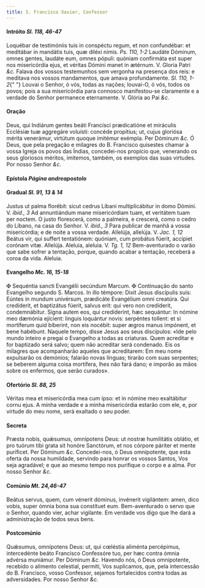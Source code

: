 ```yaml
---
title: S. Francisco Xavier, Confessor
---
```


<h4 class="text-center">
  Intróito <em>Sl. 118, 46-47</em>
</h4>
<div class="grid grid-cols-2 gap-5">
  <span class="text-justify">
    Loquébar de testimóniis tuis in conspéctu regum, et non confundébar: et
    meditábar in mandátis tuis, quæ diléxi nimis. <em>Ps. 110, 1-2</em> Laudáte
    Dóminum, omnes gentes, laudáte eum, omnes pópuli: quóniam confirmáta est
    super nos misericórdia ejus, et véritas Dómini manet in ætérnum. V. Gloria
    Patri <em>&c.</em>
  </span>
  <span class="text-justify">
    Falava dos vossos testemunhos sem vergonha na presença dos reis: e meditava
    nos vossos mandamentos, que amava profundamente. <em>Sl. 110, 1-2</em>{" "}
    Louvai o Senhor, ó vós, todas as nações; louvai-O, ó vós, todos os povos;
    pois a sua misericórdia para connosco manifestou-se claramente e a verdade
    do Senhor permanece eternamente. V. Glória ao Pai <em>&c.</em>
  </span>
</div>

<h4 class="text-center">Oração</h4>
<div class="grid grid-cols-2 gap-5">
  <span class="text-justify">
    Deus, qui Indiárum gentes beáti Francísci prædicatióne et miráculis Ecclésiæ
    tuæ aggregáre voluísti: concéde propítius; ut, cujus gloriósa mérita
    venerámur, virtútum quoque imitémur exémpla. Per Dóminum <em>&c.</em>
  </span>
  <span class="text-justify">
    Ó Deus, que pela pregação e milagres do B. Francisco quisestes chamar à
    vossa Igreja os povos das Índias, concedei-nos propício que, venerando os
    seus gloriosos méritos, imitemos, também, os exemplos das suas virtudes. Por
    nosso Senhor <em>&c.</em>
  </span>
</div>

<h4 class="text-center">
  Epístola <em>Página andreapostolo</em>
</h4>

<h4 class="text-center">
  Gradual <em>Sl. 91, 13 & 14</em>
</h4>
<div class="grid grid-cols-2 gap-5">
  <span class="text-justify">
    Justus ut palma florébit: sicut cedrus Líbani multiplicábitur in domo
    Dómini. V. <em>ibid., 3</em> Ad annuntiándum mane misericórdiam tuam, et
    veritátem tuam per noctem.
  </span>
  <span class="text-justify">
    O justo florescerá, como a palmeira, e crescerá, como o cedro do Líbano, na
    casa do Senhor. V. <em>ibid., 3</em> Para publicar de manhã a vossa
    misericórdia; e de noite a vossa verdade.
  </span>
  <span class="text-justify">
    Allelúja, allelúja. V. <em>Jac. 1, 12</em> Beátus vir, qui suffert
    tentatiónem: quóniam, cum probátus fúerit, accípiet corónam vitæ. Allelúja.
  </span>
  <span class="text-justify">
    Aleluia, aleluia. V. <em>Tg. 1, 12</em> Bem-aventurado o varão que sabe
    sofrer a tentação, porque, quando acabar a tentação, receberá a coroa da
    vida. Aleluia.
  </span>
</div>

<h4 class="text-center">
  Evangelho <em>Mc. 16, 15-18</em>
</h4>
<div class="grid grid-cols-2 gap-5">
  <span class="text-justify">
    <span class="text-danger">&#10016;</span> Sequéntia sancti Evangélii
    secúndum Marcum.
  </span>
  <span class="text-justify">
    <span class="text-danger">&#10016;</span> Continuação do santo Evangelho
    segundo S. Marcos.
  </span>
  <span class="text-justify">
    In illo témpore: Dixit Jesus discípulis suis: Eúntes in mundum univérsum,
    prædicáte Evangélium omni creatúra. Qui credíderit, et baptizátus fúerit,
    salvus erit: qui vero non credíderit, condemnábitur. Signa autem eos, qui
    credíderint, hæc sequántur: In nómine meo dæmónia ejícient: linguis
    loquántur novis: serpéntes tollent: et si mortíferum quid bíberint, non eis
    nocébit: super ægros manus impónent, et bene habébunt.
  </span>
  <span class="text-justify">
    Naquele tempo, disse Jesus aos seus discípulos: «Ide pelo mundo inteiro e
    pregai o Evangelho a todas as criaturas. Quem acreditar e for baptizado será
    salvo; quem não acreditar será condenado. Eis os milagres que acompanharão
    aqueles que acreditarem: Em meu nome expulsarão os demónios; falarão novas
    línguas; tirarão com suas serpentes; se beberem alguma coisa mortífera, lhes
    não fará dano; e imporão as mãos sobre os enfermos, que serão curados».
  </span>
</div>

<h4 class="text-center">
  Ofertório <em>Sl. 88, 25</em>
</h4>
<div class="grid grid-cols-2 gap-5">
  <span class="text-justify">
    Véritas mea et misericórdia mea cum ipso: et in nómine meo exaltábitur cornu
    ejus.
  </span>
  <span class="text-justify">
    A minha verdade e a minha misericórdia estarão com ele, e, por virtude do
    meu nome, será exaltado o seu poder.
  </span>
</div>

<h4 class="text-center">Secreta</h4>
<div class="grid grid-cols-2 gap-5">
  <span class="text-justify">
    Præsta nobis, quǽsumus, omnípotens Deus: ut nostræ humilitátis oblátio, et
    pro tuórum tibi grata sit honóre Sanctórum, et nos córpore páriter et mente
    puríficet. Per Dóminum <em>&c.</em>
  </span>
  <span class="text-justify">
    Concedei-nos, ó Deus omnipotente, que esta oferta da nossa humildade,
    servindo para honrar os vossos Santos, Vos seja agradável; e que ao mesmo
    tempo nos purifique o corpo e a alma. Por nosso Senhor <em>&c.</em>
  </span>
</div>

<h4 class="text-center">
  Comúnio <em>Mt. 24,46-47</em>
</h4>
<div class="grid grid-cols-2 gap-5">
  <span class="text-justify">
    Beátus servus, quem, cum vénerit dóminus, invénerit vigilántem: amen, dico
    vobis, super ómnia bona sua constítuet eum.
  </span>
  <span class="text-justify">
    Bem-aventurado o servo que o Senhor, quando vier, achar vigilante. Em
    verdade vos digo que lhe dará a administração de todos seus bens.
  </span>
</div>

<h4 class="text-center">Postcomúnio</h4>
<div class="grid grid-cols-2 gap-5">
  <span class="text-justify">
    Quǽsumus, omnípotens Deus: ut, qui cœléstia aliménta percépimus,
    intercedénte beáto Francísco Confessóre tuo, per hæc contra ómnia advérsa
    muniámur. Per Dóminum <em>&c.</em>
  </span>
  <span class="text-justify">
    Havendo nós, ó Deus omnipotente, recebido o alimento celestial, permiti, Vos
    suplicamos, que, pela intercessão do B. Francisco, vosso Confessor, sejamos
    fortalecidos contra todas as adversidades. Por nosso Senhor <em>&c.</em>
  </span>
</div>
